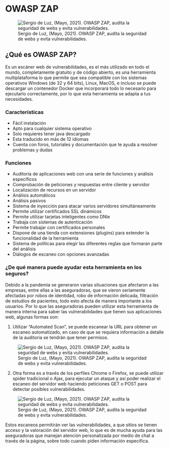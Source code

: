 # OWASP ZAP

 

![Sergio de Luz, (Mayo, 2021). OWASP ZAP, audita la seguridad de webs y evita vulnerabilidades.](https://www.redeszone.net/app/uploads-redeszone.net/2021/05/owasp-zap-destacada.jpg)


## ¿Qué es OWASP ZAP?

Es un escáner web de vulnerabilidades, es el más utilizado en todo el mundo, completamente gratuito y de código abierto, es una herramienta multiplataforma lo que permite que sea compatible con los sistemas operativos Windows (de 32 y 64 bits), Linux, MacOS, e incluso se puede descargar un contenedor Docker que incorporará todo lo necesario para ejecutarlo correctamente, por lo que esta herramienta se adapta a tus necesidades.



### Características
*	Fácil instalación
*	Apto para cualquier sistema operativo
*	Solo requieres tener java descargado
*	Esta traducido en más de 12 idiomas
*	Cuenta con foros, tutoriales y documentación que te ayuda a resolver problemas y dudas

### Funciones
*	Auditoría de aplicaciones web con una serie de funciones y análisis específicos
*	Comprobación de peticiones y respuestas entre cliente y servidor
*	Localización de recursos en un servidor
*	Análisis automáticos
*	Análisis pasivos
*	Sistema de inyección para atacar varios servidores simultáneamente
*	Permite utilizar certificados SSL dinámicos 
*	Permite utilizar tarjetas inteligentes como DNle
*	Trabaja con sistemas de autenticación
*	Permite trabajar con certificados personales
*	Dispone de una tienda con extensiones (plugins) para extender la funcionalidad de la herramienta
*	Sistema de políticas para elegir las diferentes reglas que formaran parte del análisis
*	Diálogos de escaneo con opciones avanzadas

### ¿De qué manera puede ayudar esta herramienta en los seguros?

Debido a la pandemia se generaron varias situaciones que afectaron a las empresas, entre ellas a las aseguradoras, que se vieron seriamente afectadas por robos de identidad, robo de información delicada, filtración de estudios de pacientes, todo esto afecta de manera importante a los usuarios.
Por lo que las aseguradoras pueden utilizar esta herramienta de manera interna para saber las vulnerabilidades que tienen sus aplicaciones web, algunas formas son:

1.	Utilizar “Automated Scan”, se puede escanear la URL para obtener un escaneo automatizado, en caso de que se requiera información a detalle de la auditoria se tendrán que tener permisos.
 


![Sergio de Luz, (Mayo, 2021). OWASP ZAP, audita la seguridad de webs y evita vulnerabilidades.](https://www.redeszone.net/app/uploads-redeszone.net/2021/05/OWASP_ZAP_programa_4.png)


2.	Otra forma es a través de los perfiles Chrome o Firefox, se puede utilizar spider tradicional o Ajax, para ejecutar un ataque y así poder realizar el escaneo del servidor web haciendo peticiones GET o POST para detectar posibles vulnerabilidades.

![Sergio de Luz, (Mayo, 2021). OWASP ZAP, audita la seguridad de webs y evita vulnerabilidades.](https://www.redeszone.net/app/uploads-redeszone.net/2021/05/OWASP_ZAP_programa_5.png)
 

Estos escaneos permitirán ver las vulnerabilidades, a que sitios se tienen acceso y la valoración del servidor web, lo que es de mucha ayuda para las aseguradoras que manejan atención personalizada por medio de chat a través de la página, sobre todo cuando piden información específica.



